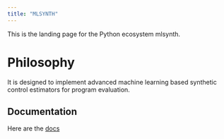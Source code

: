 ```yaml
---
title: "MLSYNTH"
---
```


This is the landing page for the Python ecosystem mlsynth.

# Philosophy

It is designed to implement advanced machine learning based synthetic control estimators for program evaluation.

## Documentation

Here are the [docs](https://mlsynth.readthedocs.io)
